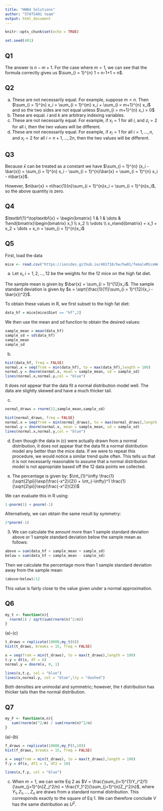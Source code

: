 ```yaml
---
title: "HW04 Solutions"
author: "STATS401 team"
output: html_document
---
```


\newcommand\mat[1]{\mathbb{#1}}
\renewcommand\vec[1]{\boldsymbol{\mathrm{#1}}}
\newcommand\xtranspose{{\mbox{\tiny \textsc{t}}}}
\newcommand\transpose{{\scriptscriptstyle \mathrm{T}}}


```r
knitr::opts_chunk$set(echo = TRUE)
```

```r
set.seed(401)
```

## Q1
The answer is $n-m+1$. For the case where $m = 1$, we can see that the formula correctly gives us $\sum_{i = 1}^{n} 1 = n-1+1 = n$.

## Q2
(a) These are not necessarily equal. For example, suppose $m < n$. Then $\sum_{i = 1}^{n} x_i = \sum_{i = 1}^{m} x_i + \sum_{i = m+1}^{n} x_i$ and so the two sides are not equal unless $\sum_{i = m+1}^{n} x_i = 0$
(b) These are equal. $i$ and $k$ are arbitrary indexing variables.
(c) These are not necessarily equal. For example, if $x_i = 1$ for all $i$, and $z_i = 2$ for all $i$, then the two values will be different.
(d) These are not necessarily equal. For example, if $x_i = 1$ for all $i = 1, \dots, n$, and $x_i = 2$ for all $i = n+1, \dots, 2n$, then the two values will be different.

## Q3
Because $\bar{x}$ can be treated as a constant we have $\sum_{i = 1}^{n} (x_i - \bar{x}) = \sum_{i = 1}^{n} x_i - \sum_{i = 1}^{n}\bar{x} = \sum_{i = 1}^{n} x_i - n\bar{x}$.

However, $n\bar{x} = n\frac{1}{n}\sum_{i = 1}^{n}x_i = \sum_{i = 1}^{n}x_i$, so the above quantity is zero.

## Q4
$\textbf{1}^\top\textbf{x} = \begin{bmatrix} 1 & 1 & \dots & 1\end{bmatrix}\begin{bmatrix} x_1 \\ x_2 \\ \vdots \\ x_n\end{bmatrix} = x_1 + x_2 + \dots + x_n = \sum_{i = 1}^{n}x_i$

## Q5
First, load the data
```r
mice <- read.csv("https://ionides.github.io/401f18/hw/hw01/femaleMiceWeights.csv")
```

(a) Let $x_i, i = 1, 2, \dots, 12$ be the weights for the 12 mice on the high fat diet. 

The sample mean is given by $\bar{x} = \sum_{i = 1}^{12}x_i$. The sample standard deviation is given by $s = \sqrt{\frac{1}{11}\sum_{i = 1}^{12}(x_i - \bar{x})^2}$.

To obtain these values in R, we first subset to the high fat diet:
```r
data_hf = mice[mice$Diet == "hf",2] 
```

We then use the mean and sd function to obtain the desired values:
```r
sample_mean = mean(data_hf)
sample_sd = sd(data_hf)
sample_mean
sample_sd
```

(b)
```r
hist(data_hf, freq = FALSE)
normal.x = seq(from = min(data_hf), to = max(data_hf),length = 100)
normal.y = dnorm(normal.x, mean = sample_mean, sd = sample_sd)
lines(normal.x,normal.y,col = "blue")
```

It does not appear that the data fit a normal distribution model well. The data are slightly skewed and have a much thicker tail.

(c)
```r
normal_draws = rnorm(12,sample_mean,sample_sd)

hist(normal_draws, freq = FALSE)
normal.x = seq(from = min(normal_draws), to = max(normal_draws),length = 100)
normal.y = dnorm(normal.x, mean = sample_mean, sd = sample_sd)
lines(normal.x,normal.y,col = "blue")
```

(d)
Even though the data in (c) were actually drawn from a normal distribution, it does not appear that the data fit a normal distribution model any better than the mice data. If we were to repeat this procedure, we would notice a similar trend quite often. This tells us that it is not necessarily reasonable to assume that a normal distribution model is not appropriate based off the 12 data points we collected.

(e) The percentage is given by: $\int_{1}^\infty \frac{1}{\sqrt{2\pi}}\exp(\frac{-x^2}{2}) + \int_{-\infty}^1 \frac{1}{\sqrt{2\pi}}\exp(\frac{-x^2}{2})$

We can evaluate this in R using:
```r
1-pnorm(1) + pnorm(-1)
```

Alternatively, we can obtain the same result by symmetry:
```r
2*pnorm(-1)
```

3.
We can calculate the amount more than 1 sample standard deviation above or 1 sample standard deviation below the sample mean as follows:
```r
above = sum(data_hf > sample_mean + sample_sd)
below = sum(data_hf < sample_mean - sample_sd)
```

Then we calculate the percentage more than 1 sample standard deviation away from the sample mean:
```r
(above+below)/12
```

This value is fairly close to the value given under a normal approximation.

## Q6
```r
my_t <- function(n){
  rnorm(1) / sqrt(sum(rnorm(n)^2/n))
}
```

(a)-(c)
```r
t_draws = replicate(10000,my_t(6))
hist(t_draws, breaks = 15, freq = FALSE)

x = seq(from = min(t_draws), to = max(t_draws),length = 100)
t.y = dt(x, df = 6)
normal.y = dnorm(x, 0, 1)

lines(x,t.y, col = "blue")
lines(x,normal.y, col = "blue",lty = "dashed")
```

Both densities are unimodal and symmetric; however, the t distribution has thicker tails than the normal distribution.

## Q7

```r
my_F <- function(m,n){
   sum(rnorm(m)^2/m) / sum(rnorm(n)^2/n)
}
```

(a)-(b)
```r
f_draws = replicate(10000,my_F(5,10))
hist(f_draws, breaks = 15, freq = FALSE)

x = seq(from = min(t_draws), to = max(t_draws),length = 100)
f.y = df(x, df1 = 5, df2 = 10)

lines(x,f.y, col = "blue")
```

(c)
When $m = 1$, we can write Eq 2 as $V = \frac{\sum_{i=1}^{1}Y_i^2/1}{\sum_{j=1}^{n}Z_j^2/n} = \frac{Y_1^2}{\sum_{j=1}^{n}Z_j^2/n}$, where $Y_1, Z_1, \dots, Z_n$ are draws from a standard normal distribution. This corresponds exactly to the square of Eq 1. We can therefore conclude $V$ has the same distribution as $U^2$.